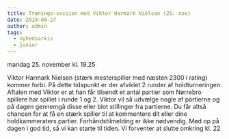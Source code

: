 ```yaml
---
title: Trænings-session med Viktor Harmark Nielsen (25. nov)
date: 2019-08-27
author: admin
tags:
  - nyhedsarkiv
  - junior
---
```


mandag 25. november kl. 19.25

Viktor Harmark Nielsen (stærk mesterspiller med næsten 2300 i rating) kommer forbi. På dette tidspunkt er der afviklet 2 runder af holdturneringen. Aftalen med Viktor er at han får tilsendt et antal partier som Nørrebro spillere har spillet i runde 1 og 2. Viktor vil så udvælge nogle af partierne og på dagen gennemgå disse eller blot stillinger fra partierne. Du får altså chancen for at få en stærk spiller til at kommentere dit eller dine holdkammeraters partier. Forhåndstilmelding er ikke nødvendig. Mød op på dagen i god tid, så vi kan starte til tiden. Vi forventer at slutte omkring kl. 22

